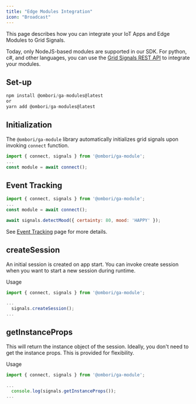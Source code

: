 ```yaml
---
title: "Edge Modules Integration"
icon: "Broadcast"
---
```


This page describes how you can integrate your IoT Apps and Edge Modules to Grid Signals.

Today, only NodeJS-based modules are supported in our SDK. For python, c#, and other languages, you can use the [Grid Signals REST API](/grid-signals/rest-api) to integrate your modules.

## Set-up

```js
npm install @ombori/ga-modules@latest
or
yarn add @ombori/ga-modules@latest
```

## Initialization

The `@ombori/ga-module` library automatically initializes grid signals upon invoking `connect` function.

```js
import { connect, signals } from '@ombori/ga-module';
...
const module = await connect();
```

## Event Tracking

```js
import { connect, signals } from '@ombori/ga-module';
...
const module = await connect();

await signals.detectMood({ certainty: 80, mood: 'HAPPY' });
```

See [Event Tracking](grid-signals/tracking-events) page for more details.

## createSession

An initial session is created on app start. You can invoke create session when you want to start a new session during runtime.

Usage

```js
import { connect, signals } from '@ombori/ga-module';

...
  signals.createSession();
...
```

## getInstanceProps

This will return the instance object of the session. Ideally, you don't need to get the instance props. This is provided for flexibility.

Usage

```js
import { connect, signals } from '@ombori/ga-module';

...
  console.log(signals.getInstanceProps());
...
```
